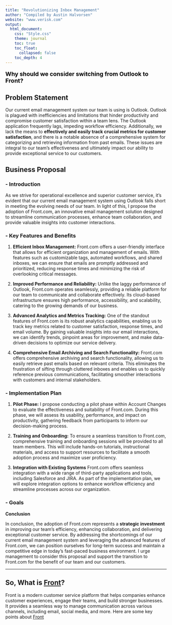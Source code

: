 ```yaml
---
title: "Revolutionizing Inbox Management"
author: "Compiled by Austin Halvorsen"
website: "www.verisk.com"
output: 
  html_document:
    css: "Style.css"
    theme: journal
    toc: true
    toc_float:
      collapsed: false
    toc_depth: 4
---
```


<p style="font-size: 18px; color: black;">**Why should we consider switching from Outlook to Front?**</p>

## Problem Statement

Our current email management system our team is using is Outlook. Outlook is plagued with inefficiencies and limitations that hinder productivity and compromise customer satisfaction within a team lens. The Outlook application frequently lags, impeding workflow efficiency. Additionally, we lack the means to **effectively and easily track crucial metrics for customer satisfaction**, and there is a notable absence of a comprehensive system for categorizing and retrieving information from past emails. These issues are integral to our team's effectiveness and ultimately impact our ability to provide exceptional service to our customers.

## Business Proposal

### - Introduction
As we strive for operational excellence and superior customer service, it's evident that our current email management system using Outlook falls short in meeting the evolving needs of our team. In light of this, I propose the adoption of Front.com, an innovative email management solution designed to streamline communication processes, enhance team collaboration, and provide valuable insights into customer interactions.

### - Key Features and Benefits

1. **Efficient Inbox Management:**
   Front.com offers a user-friendly interface that allows for efficient organization and management of emails. With features such as customizable tags, automated workflows, and shared inboxes, we can ensure that emails are promptly addressed and prioritized, reducing response times and minimizing the risk of overlooking critical messages.

2. **Improved Performance and Reliability:**
   Unlike the laggy performance of Outlook, Front.com operates seamlessly, providing a reliable platform for our team to communicate and collaborate effectively. Its cloud-based infrastructure ensures high performance, accessibility, and scalability, catering to the growing demands of our business.

3. **Advanced Analytics and Metrics Tracking:**
   One of the standout features of Front.com is its robust analytics capabilities, enabling us to track key metrics related to customer satisfaction, response times, and email volume. By gaining valuable insights into our email interactions, we can identify trends, pinpoint areas for improvement, and make data-driven decisions to optimize our service delivery.

4. **Comprehensive Email Archiving and Search Functionality:**
   Front.com offers comprehensive archiving and search functionality, allowing us to easily retrieve past emails based on relevant criteria. This eliminates the frustration of sifting through cluttered inboxes and enables us to quickly reference previous communications, facilitating smoother interactions with customers and internal stakeholders.

### - Implementation Plan

1. **Pilot Phase:**
   I propose conducting a pilot phase within Account Changes to evaluate the effectiveness and suitability of Front.com. During this phase, we will assess its usability, performance, and impact on productivity, gathering feedback from participants to inform our decision-making process.

2. **Training and Onboarding:**
   To ensure a seamless transition to Front.com, comprehensive training and onboarding sessions will be provided to all team members. This will include hands-on tutorials, instructional materials, and access to support resources to facilitate a smooth adoption process and maximize user proficiency.

3. **Integration with Existing Systems**
   Front.com offers seamless integration with a wide range of third-party applications and tools, including Salesforce and JIRA. As part of the implementation plan, we will explore integration options to enhance workflow efficiency and streamline processes across our organization.
   
### - Goals

**Conclusion**

In conclusion, the adoption of Front.com represents a **strategic investment** in improving our team's efficiency, enhancing collaboration, and delivering exceptional customer service. By addressing the shortcomings of our current email management system and leveraging the advanced features of Front.com, we can position ourselves for long-term success and maintain a competitive edge in today's fast-paced business environment. I urge  management to consider this proposal and support the transition to Front.com for the benefit of our team and our customers.

---

## So, What is [Front](front.html)?

Front is a modern customer service platform that helps companies enhance customer experiences, engage their teams, and build stronger businesses. It provides a seamless way to manage communication across various channels, including email, social media, and more. Here are some key points about [Front](www.front.com)
